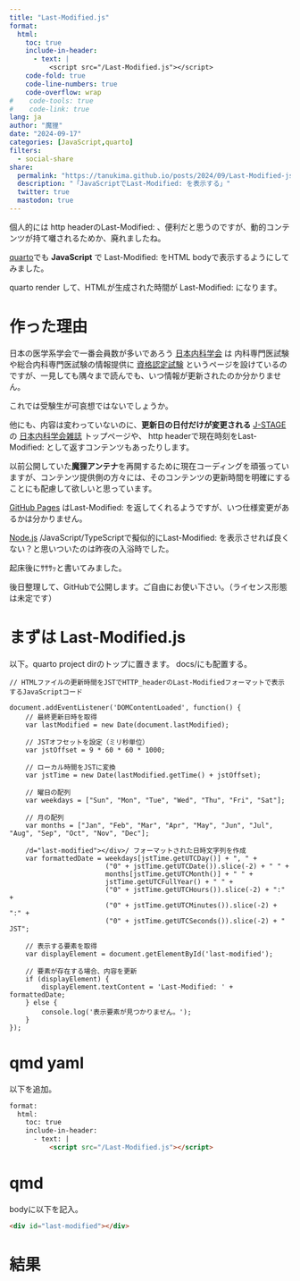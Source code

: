 ```yaml
---
title: "Last-Modified.js"
format:
  html:
    toc: true
    include-in-header: 
      - text: |
          <script src="/Last-Modified.js"></script>
    code-fold: true
    code-line-numbers: true
    code-overflow: wrap
#    code-tools: true
#    code-link: true
lang: ja
author: "魔狸"
date: "2024-09-17"
categories: [JavaScript,quarto]
filters:
  - social-share
share:
  permalink: "https://tanukima.github.io/posts/2024/09/Last-Modified-js.html"
  description: "「JavaScriptでLast-Modified: を表示する」"
  twitter: true
  mastodon: true
---
```

個人的には
http headerのLast-Modified: 、便利だと思うのですが、動的コンテンツが持て囃されるためか、廃れましたね。

[quarto](https://quarto.org/)でも **JavaScript** で Last-Modified: をHTML bodyで表示するようにしてみました。

quarto render して、HTMLが生成された時間が
Last-Modified: になります。

# 作った理由

日本の医学系学会で一番会員数が多いであろう
[日本内科学会](https://www.naika.or.jp/)
は
内科専門医試験や総合内科専門医試験の情報提供に
[資格認定試験](https://www.naika.or.jp/nintei/exam/)
というページを設けているのですが、一見しても隅々まで読んでも、いつ情報が更新されたのか分かりません。

これでは受験生が可哀想ではないでしょうか。

他にも、内容は変わっていないのに、**更新日の日付だけが変更される**
[J-STAGE](https://www.jstage.jst.go.jp/browse/-char/ja/)
の
[日本内科学会雑誌](https://www.jstage.jst.go.jp/browse/naika/-char/ja)
トップページや、
http headerで現在時刻をLast-Modified: として返すコンテンツもあったりします。

以前公開していた**魔狸アンテナ**を再開するために現在コーディングを頑張っていますが、コンテンツ提供側の方々には、そのコンテンツの更新時間を明確にすることにも配慮して欲しいと思っています。

[GitHub Pages](https://docs.github.com/ja/pages)
はLast-Modified: を返してくれるようですが、いつ仕様変更があるかは分かりません。

[Node.js](https://nodejs.org/en)
/JavaScript/TypeScriptで擬似的にLast-Modified: を表示させれば良くない？と思いついたのは昨夜の入浴時でした。

起床後にｻｻｻｯと書いてみました。

後日整理して、GitHubで公開します。ご自由にお使い下さい。（ライセンス形態は未定です）

# まずは Last-Modified.js
以下。quarto project dirのトップに置きます。
docs/にも配置する。

````.python
// HTMLファイルの更新時間をJSTでHTTP_headerのLast-Modifiedフォーマットで表示するJavaScriptコード

document.addEventListener('DOMContentLoaded', function() {
    // 最終更新日時を取得
    var lastModified = new Date(document.lastModified);
    
    // JSTオフセットを設定（ミリ秒単位）
    var jstOffset = 9 * 60 * 60 * 1000;
    
    // ローカル時間をJSTに変換
    var jstTime = new Date(lastModified.getTime() + jstOffset);
    
    // 曜日の配列
    var weekdays = ["Sun", "Mon", "Tue", "Wed", "Thu", "Fri", "Sat"];
    
    // 月の配列
    var months = ["Jan", "Feb", "Mar", "Apr", "May", "Jun", "Jul", "Aug", "Sep", "Oct", "Nov", "Dec"];
    
    /d="last-modified"></div>/ フォーマットされた日時文字列を作成
    var formattedDate = weekdays[jstTime.getUTCDay()] + ", " +
                        ("0" + jstTime.getUTCDate()).slice(-2) + " " +
                        months[jstTime.getUTCMonth()] + " " +
                        jstTime.getUTCFullYear() + " " +
                        ("0" + jstTime.getUTCHours()).slice(-2) + ":" +
                        ("0" + jstTime.getUTCMinutes()).slice(-2) + ":" +
                        ("0" + jstTime.getUTCSeconds()).slice(-2) + " JST";
    
    // 表示する要素を取得
    var displayElement = document.getElementById('last-modified');
    
    // 要素が存在する場合、内容を更新
    if (displayElement) {
        displayElement.textContent = 'Last-Modified: ' + formattedDate;
    } else {
        console.log('表示要素が見つかりません。');
    }
});
````


# qmd yaml

以下を追加。

````HTML
format:
  html:
    toc: true
    include-in-header:
      - text: |
          <script src="/Last-Modified.js"></script>
````

# qmd

bodyに以下を記入。

````HTML
<div id="last-modified"></div>
````

# 結果

<div id="last-modified"></div>
